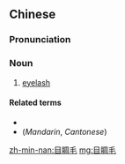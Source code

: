 ==Chinese==
{{zh-forms|type=21}}

===Pronunciation===
{{zh-pron
|mn=ba̍k-chiu-mn̂g
|cat=n
}}

===Noun===
{{zh-noun}}

# [[eyelash]]

====Related terms====
* {{zh-l|目睫毛}}
* (''Mandarin'', ''Cantonese'') {{zh-l|眼睫毛}}

[[zh-min-nan:目睭毛]]
[[mg:目睭毛]]